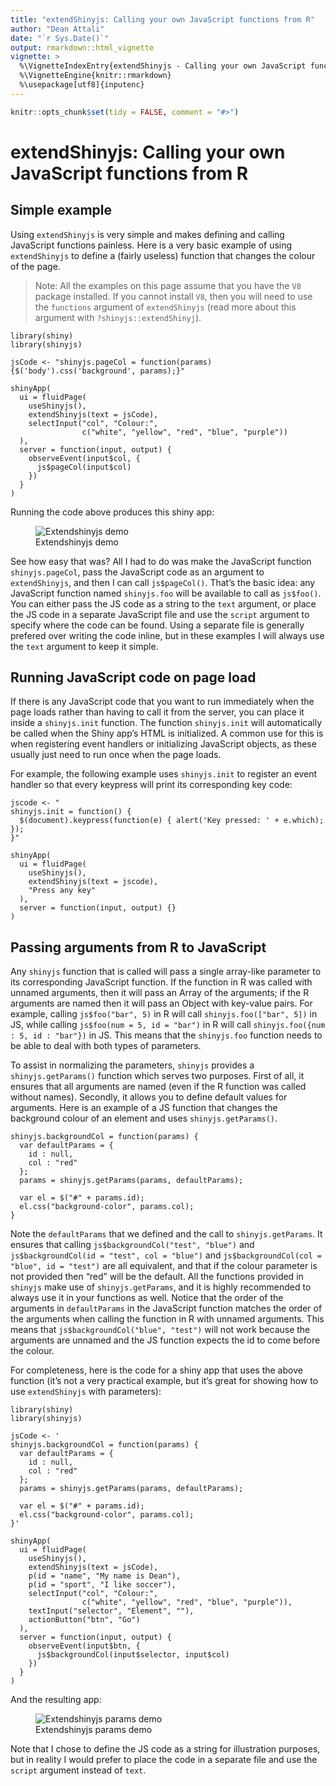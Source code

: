 ```yaml
---
title: "extendShinyjs: Calling your own JavaScript functions from R"
author: "Dean Attali"
date: "`r Sys.Date()`"
output: rmarkdown::html_vignette
vignette: >
  %\VignetteIndexEntry{extendShinyjs - Calling your own JavaScript functions from R}
  %\VignetteEngine{knitr::rmarkdown}
  %\usepackage[utf8]{inputenc}
---
```


```r
knitr::opts_chunk$set(tidy = FALSE, comment = "#>")
```

# extendShinyjs: Calling your own JavaScript functions from R

<h2 id="extendshinyjs-simple">Simple example</h2>

Using `extendShinyjs` is very simple and makes defining and calling JavaScript functions painless. Here is a very basic example of using `extendShinyjs` to define a (fairly useless) function that changes the colour of the page.

> Note: All the examples on this page assume that you have the `V8` package installed. If you cannot install `V8`, then you will need to use the `functions` argument of `extendShinyjs` (read more about this argument with `?shinyjs::extendShinyj`).

```
library(shiny)
library(shinyjs)

jsCode <- "shinyjs.pageCol = function(params){$('body').css('background', params);}"

shinyApp(
  ui = fluidPage(
    useShinyjs(),
    extendShinyjs(text = jsCode),
    selectInput("col", "Colour:",
                c("white", "yellow", "red", "blue", "purple"))
  ),
  server = function(input, output) {
    observeEvent(input$col, {
      js$pageCol(input$col)
    })
  }
)
```

Running the code above produces this shiny app:

![Extendshinyjs demo](http://deanattali.com/img/blog/shinyjs-improvements/extendshinyjs-demo.gif)

See how easy that was? All I had to do was make the JavaScript function `shinyjs.pageCol`, pass the JavaScript code as an argument to `extendShinyjs`, and then I can call `js$pageCol()`.  That's the basic idea: any JavaScript function named `shinyjs.foo` will be available to call as `js$foo()`. You can either pass the JS code as a string to the `text` argument, or place the JS code in a separate JavaScript file and use the `script` argument to specify where the code can be found. Using a separate file is generally prefered over writing the code inline, but in these examples I will always use the `text` argument to keep it simple.

<h2 id="extendshinyjs-onload">Running JavaScript code on page load</h2>

If there is any JavaScript code that you want to run immediately when the page loads rather than having to call it from the server, you can place it inside a `shinyjs.init` function. The function `shinyjs.init` will automatically be called when the Shiny app's HTML is initialized. A common use for this is when registering event handlers or initializing JavaScript objects, as these usually just need to run once when the page loads.

For example, the following example uses `shinyjs.init` to register an event
handler so that every keypress will print its corresponding key code:

```
jscode <- "
shinyjs.init = function() {
  $(document).keypress(function(e) { alert('Key pressed: ' + e.which); });
}"

shinyApp(
  ui = fluidPage(
    useShinyjs(),
    extendShinyjs(text = jscode),
    "Press any key"
  ),
  server = function(input, output) {}
)
```

<h2 id="extendshinyjs-args">Passing arguments from R to JavaScript</h2>

Any `shinyjs` function that is called will pass a single array-like parameter to its corresponding JavaScript function. If the function in R was called with unnamed arguments, then it will pass an Array of the arguments; if the R arguments are named then it will pass an Object with key-value pairs. For example, calling `js$foo("bar", 5)` in R will call `shinyjs.foo(["bar", 5])` in JS, while calling `js$foo(num = 5, id = "bar")` in R will call `shinyjs.foo({num : 5, id : "bar"})` in JS. This means that the `shinyjs.foo` function needs to be able to deal with both types of parameters.

To assist in normalizing the parameters, `shinyjs` provides a `shinyjs.getParams()` function which serves two purposes. First of all, it ensures that all arguments are named (even if the R function was called without names). Secondly, it allows you to define default values for arguments. Here is an example of a JS function that changes the background colour of an element and uses `shinyjs.getParams()`.

```
shinyjs.backgroundCol = function(params) {
  var defaultParams = {
    id : null,
    col : "red"
  };
  params = shinyjs.getParams(params, defaultParams);

  var el = $("#" + params.id);
  el.css("background-color", params.col);
}
```

Note the `defaultParams` that we defined and the call to `shinyjs.getParams`. It ensures that calling `js$backgroundCol("test", "blue")` and `js$backgroundCol(id = "test", col = "blue")` and `js$backgroundCol(col = "blue", id = "test")` are all equivalent, and that if the colour parameter is not provided then "red" will be the default.  All the functions provided in `shinyjs` make use of `shinyjs.getParams`, and it is highly recommended to always use it in your functions as well. Notice that the order of the arguments in `defaultParams` in the JavaScript function matches the order of the arguments when calling the function in R with unnamed arguments. This means that `js$backgroundCol("blue", "test")` will not work because the arguments are unnamed and the JS function expects the id to come before the colour.

For completeness, here is the code for a shiny app that uses the above function (it's not a very practical example, but it's great for showing how to use `extendShinyjs` with parameters):

```
library(shiny)
library(shinyjs)

jsCode <- '
shinyjs.backgroundCol = function(params) {
  var defaultParams = {
    id : null,
    col : "red"
  };
  params = shinyjs.getParams(params, defaultParams);

  var el = $("#" + params.id);
  el.css("background-color", params.col);
}'

shinyApp(
  ui = fluidPage(
    useShinyjs(),
    extendShinyjs(text = jsCode),
    p(id = "name", "My name is Dean"),
    p(id = "sport", "I like soccer"),
    selectInput("col", "Colour:",
                c("white", "yellow", "red", "blue", "purple")),    
    textInput("selector", "Element", ""),
    actionButton("btn", "Go")
  ),
  server = function(input, output) {
    observeEvent(input$btn, {
      js$backgroundCol(input$selector, input$col)
    })
  }
)
```

And the resulting app:

![Extendshinyjs params demo](http://deanattali.com/img/blog/shinyjs-improvements/extendshinyjs-params.gif)

Note that I chose to define the JS code as a string for illustration purposes, but in reality I would prefer to place the code in a separate file and use the `script` argument instead of `text`.

